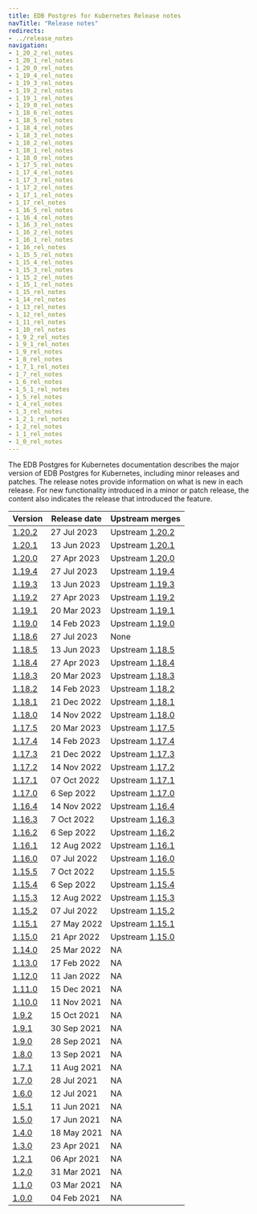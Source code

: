 ```yaml
---
title: EDB Postgres for Kubernetes Release notes
navTitle: "Release notes"
redirects:
- ../release_notes
navigation:
- 1_20_2_rel_notes
- 1_20_1_rel_notes
- 1_20_0_rel_notes
- 1_19_4_rel_notes
- 1_19_3_rel_notes
- 1_19_2_rel_notes
- 1_19_1_rel_notes
- 1_19_0_rel_notes
- 1_18_6_rel_notes
- 1_18_5_rel_notes
- 1_18_4_rel_notes
- 1_18_3_rel_notes
- 1_18_2_rel_notes
- 1_18_1_rel_notes
- 1_18_0_rel_notes
- 1_17_5_rel_notes
- 1_17_4_rel_notes
- 1_17_3_rel_notes
- 1_17_2_rel_notes
- 1_17_1_rel_notes
- 1_17_rel_notes
- 1_16_5_rel_notes
- 1_16_4_rel_notes
- 1_16_3_rel_notes
- 1_16_2_rel_notes
- 1_16_1_rel_notes
- 1_16_rel_notes
- 1_15_5_rel_notes
- 1_15_4_rel_notes
- 1_15_3_rel_notes
- 1_15_2_rel_notes
- 1_15_1_rel_notes
- 1_15_rel_notes
- 1_14_rel_notes
- 1_13_rel_notes
- 1_12_rel_notes
- 1_11_rel_notes
- 1_10_rel_notes
- 1_9_2_rel_notes
- 1_9_1_rel_notes
- 1_9_rel_notes
- 1_8_rel_notes
- 1_7_1_rel_notes
- 1_7_rel_notes
- 1_6_rel_notes
- 1_5_1_rel_notes
- 1_5_rel_notes
- 1_4_rel_notes
- 1_3_rel_notes
- 1_2_1_rel_notes
- 1_2_rel_notes
- 1_1_rel_notes
- 1_0_rel_notes
---
```


The EDB Postgres for Kubernetes documentation describes the major version of EDB Postgres for Kubernetes, including minor releases and patches. The release notes provide information on what is new in each release. For new functionality introduced in a minor or patch release, the content also indicates the release that introduced the feature.

|          Version           | Release date |                                       Upstream merges                                       |
| -------------------------- | ------------ | ------------------------------------------------------------------------------------------- |
| [1.20.2](1_20_2_rel_notes) | 27 Jul 2023  | Upstream [1.20.2](https://cloudnative-pg.io/documentation/1.20/release_notes/v1.20/) |
| [1.20.1](1_20_1_rel_notes) | 13 Jun 2023  | Upstream [1.20.1](https://cloudnative-pg.io/documentation/1.20/release_notes/v1.20/) |
| [1.20.0](1_20_0_rel_notes) | 27 Apr 2023  | Upstream [1.20.0](https://cloudnative-pg.io/documentation/1.20/release_notes/v1.20/) |
| [1.19.4](1_19_4_rel_notes) | 27 Jul 2023  | Upstream [1.19.4](https://cloudnative-pg.io/documentation/1.19/release_notes/v1.19/)  |
| [1.19.3](1_19_3_rel_notes) | 13 Jun 2023  | Upstream [1.19.3](https://cloudnative-pg.io/documentation/1.19/release_notes/v1.19/) |
| [1.19.2](1_19_2_rel_notes) | 27 Apr 2023  | Upstream [1.19.2](https://cloudnative-pg.io/documentation/1.19/release_notes/v1.19/) |
| [1.19.1](1_19_1_rel_notes) | 20 Mar 2023  | Upstream [1.19.1](https://cloudnative-pg.io/documentation/1.19/release_notes/v1.19/) |
| [1.19.0](1_19_0_rel_notes) | 14 Feb 2023  | Upstream [1.19.0](https://cloudnative-pg.io/documentation/1.19/release_notes/v1.19/) |
| [1.18.6](1_18_6_rel_notes) | 27 Jul 2023 | None |
| [1.18.5](1_18_5_rel_notes) | 13 Jun 2023 | Upstream [1.18.5](https://cloudnative-pg.io/documentation/1.18/release_notes/v1.18/) |
| [1.18.4](1_18_4_rel_notes) | 27 Apr 2023 | Upstream [1.18.4](https://cloudnative-pg.io/documentation/1.18/release_notes/v1.18/) |
| [1.18.3](1_18_3_rel_notes) | 20 Mar 2023  | Upstream [1.18.3](https://cloudnative-pg.io/documentation/1.18/release_notes/v1.18/) |
| [1.18.2](1_18_2_rel_notes) | 14 Feb 2023  | Upstream [1.18.2](https://cloudnative-pg.io/documentation/1.18/release_notes/v1.18/) |
| [1.18.1](1_18_1_rel_notes) | 21 Dec 2022  | Upstream [1.18.1](https://cloudnative-pg.io/documentation/1.18/release_notes/v1.18/) |
| [1.18.0](1_18_0_rel_notes) | 14 Nov 2022  | Upstream [1.18.0](https://cloudnative-pg.io/documentation/1.18/release_notes/v1.18/) |
| [1.17.5](1_17_5_rel_notes) | 20 Mar 2023  | Upstream [1.17.5](https://cloudnative-pg.io/documentation/1.17/release_notes/v1.17/) |
| [1.17.4](1_17_4_rel_notes) | 14 Feb 2023  | Upstream [1.17.4](https://cloudnative-pg.io/documentation/1.17/release_notes/v1.17/) |
| [1.17.3](1_17_3_rel_notes) | 21 Dec 2022  | Upstream [1.17.3](https://cloudnative-pg.io/documentation/1.17/release_notes/v1.17/) |
| [1.17.2](1_17_2_rel_notes) | 14 Nov 2022  | Upstream [1.17.2](https://cloudnative-pg.io/documentation/1.17/release_notes/v1.17/) |
| [1.17.1](1_17_1_rel_notes) | 07 Oct 2022  | Upstream [1.17.1](https://cloudnative-pg.io/documentation/1.17/release_notes/v1.17/) |
| [1.17.0](1_17_rel_notes)   | 6 Sep 2022  | Upstream [1.17.0](https://cloudnative-pg.io/documentation/1.17/release_notes/v1.17/) |
| [1.16.4](1_16_4_rel_notes) | 14 Nov 2022 | Upstream [1.16.4](https://cloudnative-pg.io/documentation/1.16/release_notes/v1.16/) |
| [1.16.3](1_16_3_rel_notes) | 7 Oct 2022  | Upstream [1.16.3](https://cloudnative-pg.io/documentation/1.16/release_notes/v1.16/) |
| [1.16.2](1_16_2_rel_notes) | 6 Sep 2022  | Upstream [1.16.2](https://cloudnative-pg.io/documentation/1.16/release_notes/v1.16/) |
| [1.16.1](1_16_1_rel_notes) | 12 Aug 2022 | Upstream [1.16.1](https://cloudnative-pg.io/documentation/1.16/release_notes/v1.16/) |
| [1.16.0](1_16_rel_notes)   | 07 Jul 2022 | Upstream [1.16.0](https://cloudnative-pg.io/documentation/1.16/release_notes/v1.16) |
| [1.15.5](1_15_5_rel_notes) | 7 Oct 2022  | Upstream [1.15.5](https://cloudnative-pg.io/documentation/1.15/release_notes/v1.15) |
| [1.15.4](1_15_4_rel_notes) | 6 Sep 2022  | Upstream [1.15.4](https://cloudnative-pg.io/documentation/1.15/release_notes/v1.15) |
| [1.15.3](1_15_3_rel_notes) | 12 Aug 2022 | Upstream [1.15.3](https://cloudnative-pg.io/documentation/1.15/release_notes/v1.15) |
| [1.15.2](1_15_2_rel_notes) | 07 Jul 2022 | Upstream [1.15.2](https://cloudnative-pg.io/documentation/1.15/release_notes/v1.15) |
| [1.15.1](1_15_1_rel_notes) | 27 May 2022 | Upstream [1.15.1](https://cloudnative-pg.io/documentation/1.15/release_notes/v1.15) |
| [1.15.0](1_15_rel_notes)   | 21 Apr 2022 | Upstream [1.15.0](https://cloudnative-pg.io/documentation/1.15/release_notes/v1.15) |
| [1.14.0](1_14_rel_notes)   | 25 Mar 2022 | NA                                                                                          |
| [1.13.0](1_13_rel_notes)   | 17 Feb 2022 | NA                                                                                          |
| [1.12.0](1_12_rel_notes)   | 11 Jan 2022 | NA                                                                                          |
| [1.11.0](1_11_rel_notes)   | 15 Dec 2021 | NA                                                                                          |
| [1.10.0](1_10_rel_notes)   | 11 Nov 2021 | NA                                                                                          |
| [1.9.2](1_9_2_rel_notes)   | 15 Oct 2021 | NA                                                                                          |
| [1.9.1](1_9_1_rel_notes)   | 30 Sep 2021 | NA                                                                                          |
| [1.9.0](1_9_rel_notes)     | 28 Sep 2021 | NA                                                                                          |
| [1.8.0](1_8_rel_notes)     | 13 Sep 2021 | NA                                                                                          |
| [1.7.1](1_7_1_rel_notes)   | 11 Aug 2021 | NA                                                                                          |
| [1.7.0](1_7_rel_notes)     | 28 Jul 2021 | NA                                                                                          |
| [1.6.0](1_6_rel_notes)     | 12 Jul 2021 | NA                                                                                          |
| [1.5.1](1_5_1_rel_notes)   | 11 Jun 2021 | NA                                                                                          |
| [1.5.0](1_5_rel_notes)     | 17 Jun 2021 | NA                                                                                          |
| [1.4.0](1_4_rel_notes)     | 18 May 2021 | NA                                                                                          |
| [1.3.0](1_3_rel_notes)     | 23 Apr 2021 | NA                                                                                          |
| [1.2.1](1_2_1_rel_notes)   | 06 Apr 2021 | NA                                                                                          |
| [1.2.0](1_2_rel_notes)     | 31 Mar 2021 | NA                                                                                          |
| [1.1.0](1_1_rel_notes)     | 03 Mar 2021 | NA                                                                                          |
| [1.0.0](1_0_rel_notes)     | 04 Feb 2021 | NA                                                                                          |



